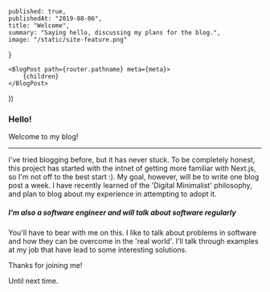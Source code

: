 
    published: true,
    publishedAt: "2019-08-06",
    title: "Welcome",
    summary: "Saying hello, discussing my plans for the blog.",
    image: "/static/site-feature.png"
}

    <BlogPost path={router.pathname} meta={meta}>
        {children}
    </BlogPost>
))

### Hello!

Welcome to my blog!

---

I've tried blogging before, but it has never stuck. To be completely honest, this project has started with the intnet of getting
more familiar with Next.js, so I'm not off to the best start :). My goal, however, will be to write one blog post a week. I have
recently learned of the 'Digital Minimalist' philosophy, and plan to blog about my experience in attempting to adopt it.

##### I'm also a software engineer and will talk about software regularly

You'll have to bear with me on this. I like to talk about problems in software and how they can be overcome in the 'real world'.
I'll talk through examples at my job that have lead to some interesting solutions.

Thanks for joining me!

Until next time.

